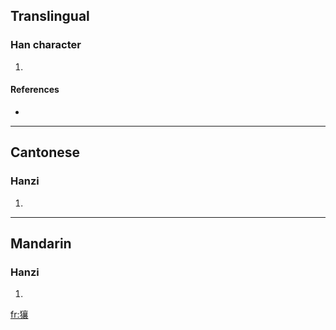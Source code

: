 ==Translingual==

===Han character===
{{Han char|rn=94|rad=犬|as=17|sn=20|four=4023<sub>2</sub>|canj=大竹卜口女 (KHYRV)}}

# {{defn|Han|sort=犬17}}

====References====
* {{Han ref|kx=0721.120|dkj=20789|dj=1133.100|hdz=21378.090|uh=737D|ud=29565|bh=F46D|bd=62573}}

----

==Cantonese==

===Hanzi===
{{yue-hanzi|jyut=|y=yeung4}}

# {{defn|Cantonese|sort=犬17}}

----

==Mandarin==

===Hanzi===
{{cmn-hanzi|pin=[[ráng]] ([[rang2]])|wg=jang<sup>2</sup>}}

# {{defn|Mandarin|sort=犬17}}

[[fr:獽]]
